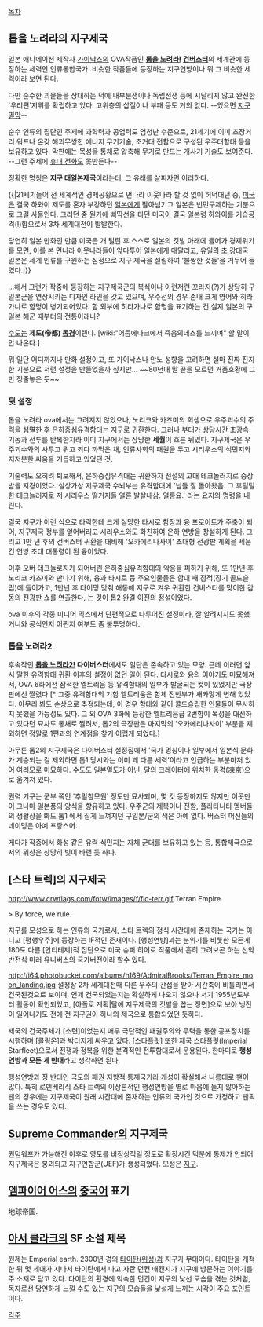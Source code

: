 [[목차]]

== 톱을 노려라의 지구제국 ==
일본 애니메이션 제작사 [[가이낙스]]의 OVA작품인 '''[[톱을 노려라!]] [[건버스터]]'''의 세계관에 등장하는 세력인 인류통합국가. 비슷한 작품들에 등장하는 지구연방이나 뭐 그 비슷한 세력이라 보면 된다. 

다만 순수한 괴물들을 상대하는 덕에 내부분쟁이나 독립전쟁 등에 시달리지 않고 완전한 '우리편'지위를 확립하고 있다. 고위층의 삽질이나 부패 등도 거의 없다. --있으면 [[지구멸망]]--

순수 인류의 집단인 주제에 과학력과 공업력도 엄청난 수준으로, 21세기에 이미 초장거리 워프나 온갖 해괴무쌍한 에너지 무기기술, 초거대 전함으로 구성된 우주대함대 등을 보유하고 있다. 막판에는 목성을 통채로 압축해 무기로 만드는 개사기 기술도 보여준다. --그런 주제에 [[휴대 전화]]도 못만든다--


정확한 명칭은 '''지구 대일본제국'''이라는데, 그 유래를 살피자면 이러하다.

{{|21세기들어 전 세계적인 경제공황으로 먼나라 이웃나라 할 것 없이 허덕대던 중, [[미국]]은 결국 하와이 제도를 혼자 부강하던 [[일본]]에게 팔아넘기고 일본은 빈민구제하는 기분으로 그걸 사들인다. 그러던 중 뭔가에 삐딱선을 타던 미국이 결국 일본령 하와이를 기습공격(!)함으로서 3차 세계대전이 발발한다.

당연히 일본 만화인 만큼 미국은 개 털린 후 스스로 일본의 깃발 아래에 들어가 경제위기를 모면, 이를 본 먼나라 이웃나라들이 앞다투어 일본에게 매달리고, 유일의 초 강대국 일본은 세계 인류를 구원하는 심정으로 지구 제국을 설립하여 '불쌍한 것들'을 거두어 들였다.|}}

...해서 그런가 작중에 등장하는 지구제국군의 복식이나 이런저런 꼬라지(?)가 상당히 구 일본군을 연상시키는 디자인 라인을 갖고 있으며, 우주선의 경우 존내 크게 영어와 히라가나로 함명이 병기되어있다. 함 외부에 히라가나로 함명을 표기하는 건 실지 일본의 구일본 해군 때부터의 전통이래나?

[[수도]]는 '''제도(帝都) [[동경]]'''이랜다. [wiki:"어둠에다크에서 죽음의데스를 느끼며" 할 말이 안 나온다.]

뭐 일단 어디까지나 만화 설정이고, 또 가이낙스나 안노 성향을 고려하면 설마 진짜 진지한 기분으로 저런 설정을 만들었을까 싶지만... ~~80년대 말 끝을 모르던 거품호황에 그만 정줄놓은 듯~~


=== 뒷 설정 ===
톱을 노려라 ova에서는 그려지지 않았으나, 노리코와 카즈미의 희생으로 우주괴수의 주력을 섬멸한 후 은하중심유격함대는 지구로 귀환한다. 그러나 부대가 상당시간 초광속 기동과 전투를 반복한지라 이미 지구에서는 상당한 '''세월'''이 흐른 뒤였다. 지구제국은 우주괴수와의 사투고 뭐고 죄다 까먹은 채, 인류사회의 패권을 두고 시리우스의 식민지와 지저분한 싸움을 거듭하고 있었던 것.

기술력도 오히려 퇴보해서, 은하중심유격대는 귀환하자 전설의 고대 테크놀러지로 숭상받을 지경이었다. 설상가상 지구제국 수뇌부는 유격함대에 '님들 잘 돌아왔음. 그 후덜덜한 테크놀러지로 저 시리우스 떨거지들 얼른 발살내삼. 얼릉요.' 라는 요지의 명령을 내린다.

결국 지구가 이런 식으로 타락한데 크게 실망한 타시로 함장과 융 프로이트가 주축이 되어, 지구제국 정부를 엎어버리고 시리우스와도 화친하여 은하 연방을 창설하게 된다. 그리고 1만 년 후의 건버스터 귀환을 대비해 '오카에리나사이' 초대형 전광판 계획을 세운 건 연방 초대 대통령이 된 융이었다.

이후 오버 테크놀로지가 되어버린 은하중심유격함대의 악용을 피하기 위해, 또 1만년 후 노리코 카즈미와 만나기 위해, 융과 타시로 등 주요인물들은 함대 째 잠적(장기 콜드슬립)에 들어가고, 1만년 후 타이밍 맞춰 해동해 지구로 겨우 귀환한 건버스터를 맞이한 감동의 전광판 쇼를 연출한다, 는 것이 톱2 완결 이전의 정설이었다.

ova 이후의 각종 미디어 믹스에서 단편적으로 다루어진 설정이라, 잘 알려지지도 못했거니와 공식인지 어쩐지 여부도 좀 불투명하다.


=== 톱을 노려라2 ===
후속작인 '''[[톱을 노려라2!]] 다이버스터'''에서도 일단은 존속하고 있는 모양. 근데 이러면 앞서 말한 유격함대 귀환 이후의 설정이 없던 일이 된다. 타시로와 융의 이야기도 미묘해져서, OVA 6화에선 잠적한 엘트리움 등 유격함대의 일부가 발굴되는 컷이 있었지만 극장판에선 짤렸다.[* 그중 유격함대의 기함 엘트리움은 함체 전반부가 새카맣게 변해 있었다. 아무리 봐도 손상으로 추정되는데, 이 경우 함대와 같이 콜드슬립한 인물들이 무사하지 못했을 가능성도 있다. 그 외 OVA 3화에 등장한 엘트리움급 2번함이 목성을 대신하고 있다던 묘사도 통채로 짤려서, 톱2의 극장판은 마지막의 '오카에리나사이' 부분을 제외하면 정말로 1편과의 연계점을 찾기 어렵게 되었다.]

아무튼 톱2의 지구제국은 다이버스터 설정집에서 '국가 명칭이나 일부에서 일본식 문화가 계승되는 걸 제외하면 톱1 당시와는 이미 꽤 다른 세력'이라고 언급하는 부분마저 있어 여러모로 미묘하다. 수도도 일본열도가 아닌, 달의 크레이터에 위치한 동경(凍京)으로 옮겨져 있다.

권력 기구는 군부 쪽인 '추밀참모원' 정도만 묘사되며, 몇 컷 등장하지도 않지만 이곳만이 그나마 일본풍의 양식을 향유하고 있다. 우주군의 제복이나 전함, 플라타니티 멤버들의 생활상을 봐도 톱1 에서 짙게 느껴지던 구일본/군의 색은 아예 없다. 버스터 머신들의 네이밍은 아예 프랑스어.

게다가 작중에서 화성 같은 유력 식민지는 자체 군대를 보유하고 있는 등, 통합제국으로서의 위상은 상당히 빛이 바랜 듯 하다.

== [스타 트렉]의 지구제국 ==
http://www.crwflags.com/fotw/images/f/fic-terr.gif
Terran Empire

> By force, we rule.

지구를 모성으로 하는 인류의 국가로서, 스타 트렉의 정식 시간대에 존재하는 국가는 아니고 [평행우주]에 등장하는 IF적인 존재이다. [행성연방]과는 분위기를 비롯한 모든게 180도 다른 [안티테제]적 집단으로 미국 슈퍼 히어로 작품에서 흔히 그려보곤 하는 선악반전식 미러 유니버스의 국가버전이라 할수 있다.


http://i64.photobucket.com/albums/h169/AdmiralBrooks/Terran_Empire_moon_landing.jpg
설정상 2차 세계대전때 다른 우주의 간섭을 받아 시간축이 비틀리면서 건국된것으로 보이며, 언제 건국되었는지는 확실하게 나오지 않으나 서기 1955년도부터 활동이 확인되었고, [아폴로 계획|달에 지구제국의 깃발을 꼽는 장면]으로 보아 냉전이 일어나기도 전에 전 지구권이 하나의 제국으로 통합되었던 듯하다.

제국의 건국주체가 [소련]이었는지 매우 극단적인 패권주의와 무력을 통한 공포정치를 시행하며 [클링온]과 박터지게 싸우고 있다. [스타플릿] 또한 제국 스타플릿(Imperial Starfleet)으로서 전쟁과 정복을 위한 본격적인 전투함대로서 운용된다. 한마디로 '''행성연방과 모든 게 반대'''라고 생각하면 된다.

행성연방과 정 반대인 극도의 패권 지향적 통제국가라 개성이 확실해서 나름대로 팬이 많다. 특히 로덴베리식 스타 트렉의 이상론적인 행성연방을 별로 마음에 들지 않아하는 팬의 경우에는 지구제국이 원래 시간대에 존재하는 인류의 국가인 것으로 가정하고 팬픽을 쓰는 경우도 있다.

== [[Supreme Commander]]의 지구제국 == 
퀀텀워프가 가능해진 이후로 영토를 비정상적일 정도로 확장시킨 덕분에 통제가 안되어 지구제국은 붕괴되고 지구연합군(UEF)가 생성되었다. 모성은 [[지구]].

== [[엠파이어 어스]]의 [[중국어]] 표기 == 
地球帝国.

== [[아서 클라크]]의 SF 소설 제목 ==
원제는 Emperial earth. 2300년 경의 [[타이탄(위성)]]과 지구가 무대이다. 타이탄을 개척한 뒤 몇 세대가 지나서 타이탄에서 나고 자란 던컨 매캔지가 지구에 방문하는 이야기를 주 소재로 담고 있다. 타이탄의 환경에 익숙한 던컨이 지구의 낯선 모습을 겪는 것처럼, 독자로선 당연하게 느낄 수도 있는 지구의 모습들을 낯설게 느끼는 시각이 주요 포인트이다.

[[각주]]
